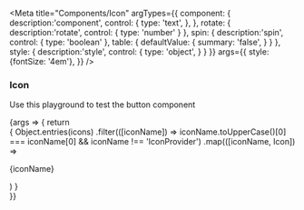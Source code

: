 
<Meta
  title="Components/Icon"
  argTypes={{
    component: {
      description:'component',
      control: {
        type: 'text',
      },
    },
    rotate: {
      description:'rotate', 
      control: {
        type: 'number'
      }
    },
    spin: {
      description:'spin', 
      control: {
        type: 'boolean'
      },
      table: {
        defaultValue: {
          summary: 'false',
        }
      }
    },
    style: {
      description:'style', 
      control: {
        type: 'object',
      }
    }
  }}
  args={{
    style:{fontSize: '4em'},
  }}
/>

### Icon

Use this playground to test the button component

<Canvas>
  <Story name="Standard">
    {args => {
      return <div style={{display: "grid", gap: "20px", gridTemplateColumns: "repeat(auto-fill, minmax(180px, 1fr))"}}>
        {
          Object.entries(icons)
          .filter(([iconName]) => iconName.toUpperCase()[0] === iconName[0] && iconName !== 'IconProvider')
          .map(([iconName, Icon]) => 
              <div style={{display: "flex", flexDirection: "column", alignItems: "center"}} key={iconName} >
                <Icon {...args} />
                <p>{iconName}</p>
              </div>
          )
        }
        </div>
    }}
  </Story>
</Canvas>


<ArgsTable story="Standard" />